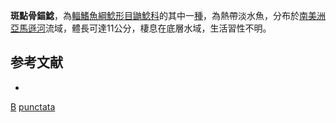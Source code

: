 {{Speciesbox
| taxon = Ossancora punctata
| binomial_authority = [[Kner|Kner]], 1855
| status = NE
| status_system = IUCN3.1
| synonyms = *''Doras punctatus'', <small>Kner, 1855</small> 
}}

'''斑點骨錨鯰'''，為[[輻鰭魚綱|輻鰭魚綱]][[鯰形目|鯰形目]][[鼬鯰科|鼬鯰科]]的其中一[[種|種]]，為熱帶淡水魚，分布於[[南美洲|南美洲]][[亞馬遜河|亞馬遜河]]流域，體長可達11公分，棲息在底層水域，生活習性不明。

==参考文献==
*{{FishBase_species|genus=Ossancora|species=punctata|year=2015|month=7}}
{{Taxonbar}}
[[Category:1855年描述的鱼类|B]]
[[Category:骨錨鯰屬|punctata]]